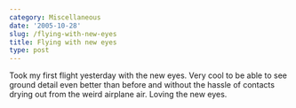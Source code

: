 ```yaml
---
category: Miscellaneous
date: '2005-10-28'
slug: /flying-with-new-eyes
title: Flying with new eyes
type: post
---
```



Took my first flight yesterday with the new eyes. Very cool to be
able to see ground detail even better than before and without the
hassle of contacts drying out from the weird airplane air. Loving
the new eyes.